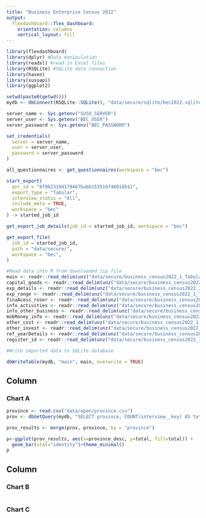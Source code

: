 ```yaml
---
title: "Business Enterprise Census 2022"
output: 
  flexdashboard::flex_dashboard:
    orientation: columns
    vertical_layout: fill
---
```


```r
library(flexdashboard)
library(dplyr) #Data manipulation
library(readxl) #read in Excel files
library(RSQLite) #SQLite data connection
library(haven)
library(susoapi)
library(ggplot2)
```


```r
setwd(paste0(getwd()))
mydb <- dbConnect(RSQLite::SQLite(), "data/secure/sqlite/bec2022.sqlite")

server_name <- Sys.getenv("SUSO_SERVER")
server_user <- Sys.getenv("BEC_USER")
server_password <- Sys.getenv("BEC_PASSWORD")

set_credentials(
  server = server_name,
  user = server_user,
  password = server_password
)

all_questionnaires <- get_questionnaires(workspace = "bec")

start_export(
  qnr_id = "bf962319d179467babb153516f46018b$1",
  export_type = "Tabular",
  interview_status = "All",
  include_meta = TRUE,
  workspace = "bec"
) -> started_job_id

get_export_job_details(job_id = started_job_id, workspace = "bec")

get_export_file(
  job_id = started_job_id,
  path = "data/secure/",
  workspace = "bec",
)

#Read data into R from downloaded zip file
main <- readr::read_delim(unz("data/secure/business_census2022_1_Tabular_All.zip", "business_census2022.tab"))
capital_goods <- readr::read_delim(unz("data/secure/business_census2022_1_Tabular_All.zip", "capital_goods.tab"))
exp_details <- readr::read_delim(unz("data/secure/business_census2022_1_Tabular_All.zip", "exp_details.tab"))
exp_range <- readr::read_delim(unz("data/secure/business_census2022_1_Tabular_All.zip", "exp_range.tab"))
finaAcess_roser <- readr::read_delim(unz("data/secure/business_census2022_1_Tabular_All.zip", "finaAcess_roser.tab"))
info_activities <- readr::read_delim(unz("data/secure/business_census2022_1_Tabular_All.zip", "info_activities.tab"))
info_other_business <- readr::read_delim(unz("data/secure/business_census2022_1_Tabular_All.zip", "info_other_business.tab"))
mobMoney_info <- readr::read_delim(unz("data/secure/business_census2022_1_Tabular_All.zip", "mobMoney_info.tab"))
other_cost <- readr::read_delim(unz("data/secure/business_census2022_1_Tabular_All.zip", "other_cost.tab"))
other_invest <- readr::read_delim(unz("data/secure/business_census2022_1_Tabular_All.zip", "other_invest.tab"))
ref_yearDetails <- readr::read_delim(unz("data/secure/business_census2022_1_Tabular_All.zip", "ref_yearDetails.tab"))
register_id <- readr::read_delim(unz("data/secure/business_census2022_1_Tabular_All.zip", "register_id.tab"))

#Write imported data to SQLite database

dbWriteTable(mydb, "main", main, overwrite = TRUE)


```



Column {data-width=650}
-----------------------------------------------------------------------

### Chart A

```r
province <- read.csv("data/open/province.csv")
prov <- dbGetQuery(mydb, "SELECT province, COUNT(interview__key) AS total FROM main WHERE province > 0 GROUP BY province")

prov_results <- merge(prov, province, by = "province")

p<-ggplot(prov_results, aes(x=province_desc, y=total, fill=total)) +
  geom_bar(stat="identity")+theme_minimal()
p

```

Column {data-width=350}
-----------------------------------------------------------------------

### Chart B

```r

```

### Chart C

```r

```

